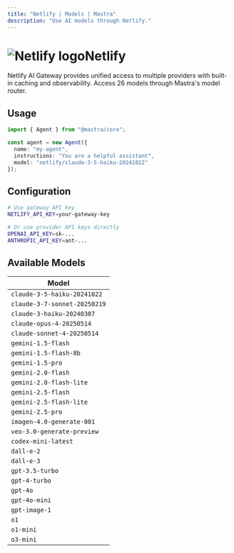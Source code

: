 ```yaml
---
title: "Netlify | Models | Mastra"  
description: "Use AI models through Netlify."
---
```


# <img src="/logos/netlify.svg" alt="Netlify logo" className="inline w-8 h-8 mr-2 align-middle" />Netlify

Netlify AI Gateway provides unified access to multiple providers with built-in caching and observability. Access 26 models through Mastra's model router.

## Usage

```typescript
import { Agent } from "@mastra/core";

const agent = new Agent({
  name: "my-agent",
  instructions: "You are a helpful assistant",
  model: "netlify/claude-3-5-haiku-20241022"
});
```

## Configuration

```bash
# Use gateway API key
NETLIFY_API_KEY=your-gateway-key

# Or use provider API keys directly  
OPENAI_API_KEY=sk-...
ANTHROPIC_API_KEY=ant-...
```


## Available Models

| Model |
|-------|
| `claude-3-5-haiku-20241022` |
| `claude-3-7-sonnet-20250219` |
| `claude-3-haiku-20240307` |
| `claude-opus-4-20250514` |
| `claude-sonnet-4-20250514` |
| `gemini-1.5-flash` |
| `gemini-1.5-flash-8b` |
| `gemini-1.5-pro` |
| `gemini-2.0-flash` |
| `gemini-2.0-flash-lite` |
| `gemini-2.5-flash` |
| `gemini-2.5-flash-lite` |
| `gemini-2.5-pro` |
| `imagen-4.0-generate-001` |
| `veo-3.0-generate-preview` |
| `codex-mini-latest` |
| `dall-e-2` |
| `dall-e-3` |
| `gpt-3.5-turbo` |
| `gpt-4-turbo` |
| `gpt-4o` |
| `gpt-4o-mini` |
| `gpt-image-1` |
| `o1` |
| `o1-mini` |
| `o3-mini` |

